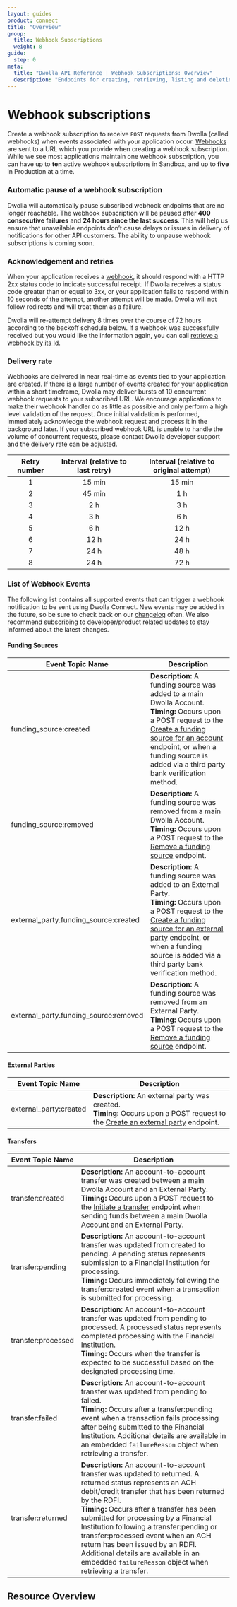 ```yaml
---
layout: guides
product: connect
title: "Overview"
group:
  title: Webhook Subscriptions
  weight: 8
guide:
  step: 0
meta:
  title: "Dwolla API Reference | Webhook Subscriptions: Overview"
  description: "Endpoints for creating, retrieving, listing and deleting webhook-subscriptions."
---
```



# Webhook subscriptions

Create a webhook subscription to receive `POST` requests from Dwolla (called webhooks) when events associated with your application occur. [Webhooks](/api-reference/connect/webhooks) are sent to a URL which you provide when creating a webhook subscription. While we see most applications maintain one webhook subscription, you can have up to **ten** active webhook subscriptions in Sandbox, and up to **five** in Production at a time.

### **Automatic pause of a webhook subscription**

Dwolla will automatically pause subscribed webhook endpoints that are no longer reachable. The webhook subscription will be paused after **400 consecutive failures** and **24 hours since the last success**. This will help us ensure that unavailable endpoints don’t cause delays or issues in delivery of notifications for other API customers. The ability to unpause webhook subscriptions is coming soon.

### Acknowledgement and retries

When your application receives a [webhook](https://developers.dwolla.com/api-reference/webhooks), it should respond with a HTTP 2xx status code to indicate successful receipt. If Dwolla receives a status code greater than or equal to 3xx, or your application fails to respond within 10 seconds of the attempt, another attempt will be made. Dwolla will not follow redirects and will treat them as a failure.

Dwolla will re-attempt delivery 8 times over the course of 72 hours according to the backoff schedule below. If a webhook was successfully received but you would like the information again, you can call [retrieve a webhook by its Id](https://developers.dwolla.com/api-reference/webhooks/retrieve).

### Delivery rate

Webhooks are delivered in near real-time as events tied to your application are created. If there is a large number of events created for your application within a short timeframe, Dwolla may deliver bursts of 10 concurrent webhook requests to your subscribed URL. We encourage applications to make their webhook handler do as little as possible and only perform a high level validation of the request. Once initial validation is performed, immediately acknowledge the webhook request and process it in the background later. If your subscribed webhook URL is unable to handle the volume of concurrent requests, please contact Dwolla developer support and the delivery rate can be adjusted.

| Retry number | Interval (relative to last retry) | Interval (relative to original attempt) |
| :----------: | :-------------------------------: | :-------------------------------------: |
|      1       |              15 min               |                 15 min                  |
|      2       |              45 min               |                   1 h                   |
|      3       |                2 h                |                   3 h                   |
|      4       |                3 h                |                   6 h                   |
|      5       |                6 h                |                  12 h                   |
|      6       |               12 h                |                  24 h                   |
|      7       |               24 h                |                  48 h                   |
|      8       |               24 h                |                  72 h                   |

### List of Webhook Events

The following list contains all supported events that can trigger a webhook notification to be sent using Dwolla Connect. New events may be added in the future, so be sure to check back on our [changelog](/changelog) often. We also recommend subscribing to developer/product related updates to stay informed about the latest changes.

#### Funding Sources

| Event Topic Name                      | Description                                                                                                                                                                                                                                                                                                                     |
| ------------------------------------- | ------------------------------------------------------------------------------------------------------------------------------------------------------------------------------------------------------------------------------------------------------------------------------------------------------------------------------- |
| funding_source:created                | **Description:** A funding source was added to a main Dwolla Account.<br /> **Timing:** Occurs upon a POST request to the [Create a funding source for an account](/api-reference/connect/funding-sources/create-for-account) endpoint, or when a funding source is added via a third party bank verification method.           |
| funding_source:removed                | **Description:** A funding source was removed from a main Dwolla Account.<br /> **Timing:** Occurs upon a POST request to the [Remove a funding source](/api-reference/connect/funding-sources/remove) endpoint.                                                                                                                |
| external_party.funding_source:created | **Description:** A funding source was added to an External Party.<br /> **Timing:** Occurs upon a POST request to the [Create a funding source for an external party](/api-reference/connect/funding-sources/create-for-external-party) endpoint, or when a funding source is added via a third party bank verification method. |
| external_party.funding_source:removed | **Description:** A funding source was removed from an External Party.<br /> **Timing:** Occurs upon a POST request to the [Remove a funding source](/api-reference/connect/funding-sources/remove) endpoint.                                                                                                                    |

#### External Parties

| Event Topic Name       | Description                                                                                                                                                                               |
| ---------------------- | ----------------------------------------------------------------------------------------------------------------------------------------------------------------------------------------- |
| external_party:created | **Description:** An external party was created. <br /> **Timing:** Occurs upon a POST request to the [Create an external party](/api-reference/connect/external-parties/create) endpoint. |

#### Transfers

| Event Topic Name   | Description                                                                                                                                                                                                                                                                                                                                                                                                                                                                               |
| ------------------ | ----------------------------------------------------------------------------------------------------------------------------------------------------------------------------------------------------------------------------------------------------------------------------------------------------------------------------------------------------------------------------------------------------------------------------------------------------------------------------------------- |
| transfer:created   | **Description:** An account-to-account transfer was created between a main Dwolla Account and an External Party. <br /> **Timing:** Occurs upon a POST request to the [Initiate a transfer](/api-reference/connect/transfers/initiate) endpoint when sending funds between a main Dwolla Account and an External Party.                                                                                                                                                                   |
| transfer:pending   | **Description:** An account-to-account transfer was updated from created to pending. A pending status represents submission to a Financial Institution for processing. <br /> **Timing:** Occurs immediately following the transfer:created event when a transaction is submitted for processing.                                                                                                                                                                                         |
| transfer:processed | **Description:** An account-to-account transfer was updated from pending to processed. A processed status represents completed processing with the Financial Institution. <br /> **Timing:** Occurs when the transfer is expected to be successful based on the designated processing time.                                                                                                                                                                                               |
| transfer:failed    | **Description:** An account-to-account transfer was updated from pending to failed. <br /> **Timing:** Occurs after a transfer:pending event when a transaction fails processing after being submitted to the Financial Institution. Additional details are available in an embedded `failureReason` object when retrieving a transfer.                                                                                                                                                   |
| transfer:returned  | **Description:** An account-to-account transfer was updated to returned. A returned status represents an ACH debit/credit transfer that has been returned by the RDFI. <br /> **Timing:** Occurs after a transfer has been submitted for processing by a Financial Institution following a transfer:pending or transfer:processed event when an ACH return has been issued by an RDFI. Additional details are available in an embedded `failureReason` object when retrieving a transfer. |

## Resource Overview

<Table table={WebhookSubscription} />
